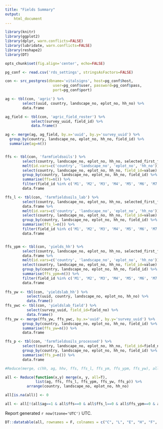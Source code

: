 ```yaml
---
title: "Fields Summary"
output:
    html_document
---
```


``` r
library(knitr)
library(ggplot2)
library(dplyr, warn.conflicts=FALSE)
library(lubridate, warn.conflicts=FALSE)
library(reshape2)
library(DT)

opts_chunk$set(fig.align='center', echo=FALSE)

pg_conf <- read.csv('rds_settings', stringsAsFactors=FALSE)

con <- src_postgres(dbname='vitalsigns', host=pg_conf$host,
                      user=pg_conf$user, password=pg_conf$pass,
                      port=pg_conf$port)

ag <- tbl(con, 'agric') %>%
        select(uuid, country, landscape_no, eplot_no, hh_no) %>%
        data.frame

ag_field <- tbl(con, 'agric_field_roster') %>%
            select(survey_uuid, field_id) %>%
            data.frame()

ag <- merge(ag, ag_field, by.x='uuid', by.y='survey_uuid') %>%
  group_by(country, landscape_no, eplot_no, hh_no, field_id) %>%
  summarize(ag=n())


ffs <- tbl(con, 'farmfieldsoils') %>%
        select(country, landscape_no, eplot_no, hh_no, selected_first_field, selected_second_field, selected_first_field_other, selected_second_field_other) %>% data.frame %>%
        melt(id.vars=c('country', 'landscape_no', 'eplot_no', 'hh_no')) %>%
        select(country, landscape_no, eplot_no, hh_no, field_id=value) %>%
        group_by(country, landscape_no, eplot_no, hh_no, field_id) %>%
        summarise(ffs=n()) %>%
        filter(field_id %in% c('M1', 'M2', 'M3', 'M4', 'M5', 'M6', 'M7', 'M8')) %>%
        data.frame

ffs_l <- tbl(con, 'farmfieldsoils_lab') %>%
        select(country, landscape_no, eplot_no, hh_no, selected_first_field, selected_second_field) %>%
        data.frame %>%
        melt(id.vars=c('country', 'landscape_no', 'eplot_no', 'hh_no')) %>%
        select(country, landscape_no, eplot_no, hh_no, field_id=value) %>%
        group_by(country, landscape_no, eplot_no, hh_no, field_id) %>%
        summarise(ffs_l=n()) %>%
        filter(field_id %in% c('M1', 'M2', 'M3', 'M4', 'M5', 'M6', 'M7', 'M8')) %>%
        data.frame


ffs_ypm <- tbl(con, 'yields_hh') %>%
        select(country, landscape_no, eplot_no, hh_no, selected_first_field, selected_second_field) %>%
        data.frame %>%
        melt(id.vars=c('country', 'landscape_no', 'eplot_no', 'hh_no')) %>%
        select(country, landscape_no, eplot_no, hh_no, field_id=value) %>%
        group_by(country, landscape_no, eplot_no, hh_no, field_id) %>%
        summarise(ffs_ypm=n()) %>%
        filter(field_id %in% c('M1', 'M2', 'M3', 'M4', 'M5', 'M6', 'M7', 'M8')) %>%
        data.frame
        
ffs_yw <- tbl(con, 'yieldslab_hh') %>%
          select(uuid, country, landscape_no, eplot_no, hh_no) %>% 
          data.frame()
ffs_ywc <- tbl(con, 'yieldslab_field') %>%
          select(survey_uuid, field_id=field_no) %>%
          data.frame()
ffs_yw <- merge(ffs_yw, ffs_ywc, by.x='uuid', by.y='survey_uuid') %>%
        group_by(country, landscape_no, eplot_no, hh_no, field_id) %>% 
        summarise(ffs_yw=n()) %>%
        data.frame

ffs_p <- tbl(con, 'farmfieldsoils_processed') %>%
        select(country, landscape_no, eplot_no, hh_no, field_id=field_no) %>%
        group_by(country, landscape_no, eplot_no, hh_no, field_id) %>% 
        summarise(ffs_p=n()) %>%
        data.frame

#Reduce(merge, c(hh, ag, hhv, ffs, ffs_l, ffs_ym, ffs_ypm, ffs_yw), all=T)

all <- Reduce(function(x,y) merge(x, y, all=T),
              list(ag, ffs, ffs_l, ffs_ypm, ffs_yw, ffs_p)) %>%
          arrange(country, landscape_no, eplot_no, hh_no)

all[is.na(all)] <- 0

all <- all[!(all$ag==1 & all$ffs==0 & all$ffs_l==0 & all$ffs_ypm==0 & all$ffs_yw==0 & all$ffs_p==0), ]
```


Report generated `r now(tzone='UTC')` UTC.

```r
DT::datatable(all, rownames = F, colnames = c("C", "L", "E", "H", "F", "Agric", "FFS", "FFS Lab", "Yields", "Yields Lab", "Processed Soils"))
```
